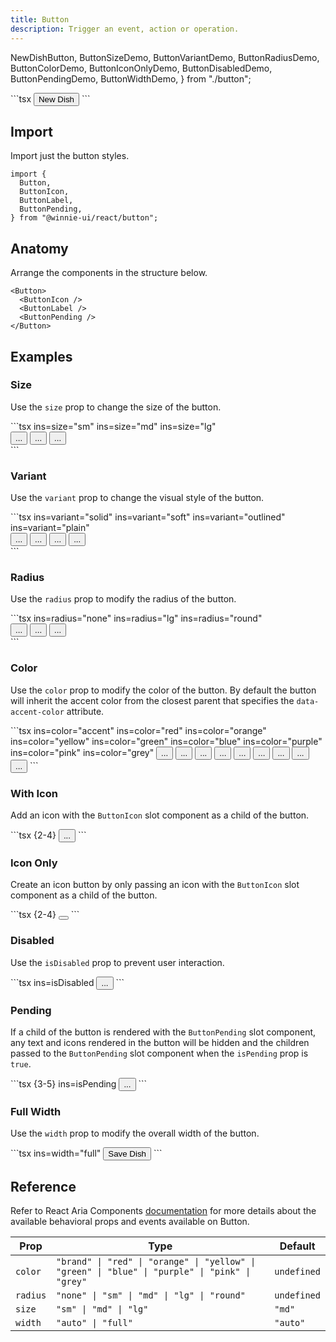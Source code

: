 ```yaml
---
title: Button
description: Trigger an event, action or operation.
---
```


  NewDishButton,
  ButtonSizeDemo,
  ButtonVariantDemo,
  ButtonRadiusDemo,
  ButtonColorDemo,
  ButtonIconOnlyDemo,
  ButtonDisabledDemo,
  ButtonPendingDemo,
  ButtonWidthDemo,
} from "./button";



<Demo>
  <NewDishButton client:only="react" />
  <Fragment slot="footer">
    ```tsx
    <Button>
      <ButtonIcon>
        <Utensils />
      </ButtonIcon>
      <ButtonLabel>New Dish</ButtonLabel>
    </Button>
    ```
  </Fragment>
</Demo>

## Import

Import just the button styles.

```tsx
import {
  Button,
  ButtonIcon,
  ButtonLabel,
  ButtonPending,
} from "@winnie-ui/react/button";
```

## Anatomy

Arrange the components in the structure below.

```tsx
<Button>
  <ButtonIcon />
  <ButtonLabel />
  <ButtonPending />
</Button>
```

## Examples

### Size

Use the `size` prop to change the size of the button.

<Demo>
  <ButtonSizeDemo client:only="react" />
  <Fragment slot="footer">
    ```tsx ins=size="sm" ins=size="md" ins=size="lg"
    <div className="flex items-center gap-4">
      <Button size="sm">...</Button>
      <Button size="md">...</Button>
      <Button size="lg">...</Button>
    </div>
    ```
  </Fragment>
</Demo>

### Variant

Use the `variant` prop to change the visual style of the button.

<Demo>
  <ButtonVariantDemo client:only="react" />
  <Fragment slot="footer">
    ```tsx ins=variant="solid" ins=variant="soft" ins=variant="outlined" ins=variant="plain"
    <div className="flex items-center gap-4">
      <Button variant="solid">...</Button>
      <Button variant="soft">...</Button>
      <Button variant="outlined">...</Button>
      <Button variant="plain">...</Button>
    </div>
    ```
  </Fragment>
</Demo>

### Radius

Use the `radius` prop to modify the radius of the button.

<Demo>
  <ButtonRadiusDemo client:only="react" />
  <Fragment slot="footer">
    ```tsx ins=radius="none" ins=radius="lg" ins=radius="round"
      <div className="flex items-center gap-4">
        <Button radius="none">...</Button>
        <Button radius="lg">...</Button>
        <Button radius="round">...</Button>
      </div>
    ```
  </Fragment>
</Demo>

### Color 

Use the `color` prop to modify the color of the button. By default the button will inherit the accent color from the closest parent that specifies the `data-accent-color` attribute.

<Demo>
  <ButtonColorDemo client:only="react" />
  <Fragment slot="footer">
    ```tsx ins=color="accent" ins=color="red" ins=color="orange" ins=color="yellow" ins=color="green" ins=color="blue" ins=color="purple" ins=color="pink" ins=color="grey"
    <Button>...</Button>
    <Button color="red">...</Button>
    <Button color="orange">...</Button>
    <Button color="yellow">...</Button>
    <Button color="green">...</Button>
    <Button color="blue">...</Button>
    <Button color="purple">...</Button>
    <Button color="pink">...</Button>
    <Button color="grey">...</Button>
    ```
  </Fragment>
</Demo>

### With Icon

Add an icon with the `ButtonIcon` slot component as a child of the button.

<Demo>
  <NewDishButton client:only="react" />
  <Fragment slot="footer">
    ```tsx {2-4}
    <Button>
      <ButtonIcon>
        <Utensils />
      </ButtonIcon>
      ...
    </Button>
    ```
  </Fragment>
</Demo>

### Icon Only

Create an icon button by only passing an icon with the `ButtonIcon` slot component as a child of the button.

<Demo>
  <ButtonIconOnlyDemo client:only="react" />
  <Fragment slot="footer">
    ```tsx {2-4}
    <Button>
      <ButtonIcon>
        <Utensils />
      </ButtonIcon>
    </Button>
    ```
  </Fragment>
</Demo>

### Disabled

Use the `isDisabled` prop to prevent user interaction.

<Demo>
  <ButtonDisabledDemo client:only="react" />
  <Fragment slot="footer">
    ```tsx ins=isDisabled
    <Button isDisabled>...</Button>
    ```
  </Fragment>
</Demo>

### Pending

If a child of the button is rendered with the `ButtonPending` slot component, any text and icons rendered in the button will be hidden and the children passed to the `ButtonPending` slot component when the `isPending` prop is `true`.

<Demo>
  <ButtonPendingDemo client:only="react" />
  <Fragment slot="footer">
    ```tsx {3-5} ins=isPending
    <Button isPending>
      ...
      <ButtonPending>
        <Loader />
      </ButtonPending>
    </Button>
    ```
  </Fragment>
</Demo>

### Full Width

Use the `width` prop to modify the overall width of the button.

<Demo>
  <ButtonWidthDemo client:only="react"/>
  <Fragment slot="footer">
    ```tsx ins=width="full"
    <Button width="full">
      Save Dish
    </Button>
    ```
  </Fragment>
</Demo>

## Reference

Refer to React Aria Components [documentation](https://react-spectrum.adobe.com/react-aria/Button.html#props) for more details about the available behavioral props and events available on Button.

| Prop | Type | Default |
| ------------- | ------------------------------------------- | --- |
| `color` | `"brand" \| "red" \| "orange" \| "yellow" \| "green" \| "blue" \| "purple" \| "pink" \| "grey"` | `undefined` |
| `radius` | `"none" \| "sm" \| "md" \| "lg" \| "round"` | `undefined` |
| `size`   | `"sm" \| "md" \| "lg"`                      | `"md"` |
| `width`  | `"auto" \| "full"`                            | `"auto"`|

